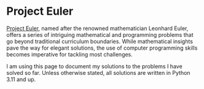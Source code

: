 
# Project Euler

[Project Euler](https://projecteuler.net/about), named after the renowned mathematician Leonhard Euler, offers a series of intriguing mathematical and programming problems that go beyond traditional curriculum boundaries. While mathematical insights pave the way for elegant solutions, the use of computer programming skills becomes imperative for tackling most challenges.

I am using this page to document my solutions to the problems I have solved so far. Unless otherwise stated, all solutions are written in Python 3.11 and up.

<ListProblems />